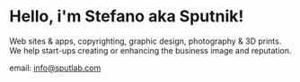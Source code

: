 # Hello, i'm Stefano aka Sputnik!

Web sites & apps, copyrighting, graphic design, photography & 3D prints.
We help start-ups creating or enhancing the business image and reputation.

email: info@sputlab.com
